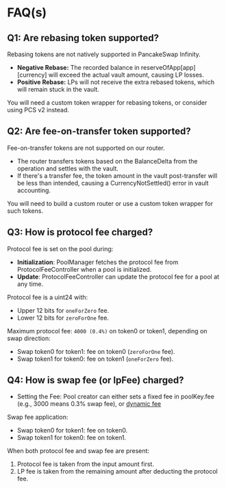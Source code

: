 
# FAQ(s)

## Q1: Are rebasing token supported?

Rebasing tokens are not natively supported in PancakeSwap Infinity.

- **Negative Rebase:** The recorded balance in reserveOfApp[app][currency] will exceed the actual vault amount, causing LP losses.
- **Positive Rebase:** LPs will not receive the extra rebased tokens, which will remain stuck in the vault.

You will need a custom token wrapper for rebasing tokens, or consider using PCS v2 instead.

## Q2: Are fee-on-transfer token supported?

Fee-on-transfer tokens are not supported on our router.

- The router transfers tokens based on the BalanceDelta from the operation and settles with the vault.
- If there's a transfer fee, the token amount in the vault post-transfer will be less than intended, causing a CurrencyNotSettled() error in vault accounting.

You will need to build a custom router or use a custom token wrapper for such tokens.

## Q3: How is protocol fee charged? 

Protocol fee is set on the pool during:

- **Initialization**: PoolManager fetches the protocol fee from ProtocolFeeController when a pool is initialized.
- **Update**: ProtocolFeeController can update the protocol fee for a pool at any time.

Protocol fee is a uint24 with:

- Upper 12 bits for `oneForZero` fee.
- Lower 12 bits for `zeroForOne` fee.

Maximum protocol fee: `4000 (0.4%)` on token0 or token1, depending on swap direction:

- Swap token0 for token1: fee on token0 (`zeroForOne` fee).
- Swap token1 for token0: fee on token1 (`oneForZero` fee).

## Q4: How is swap fee (or lpFee) charged? 

- Setting the Fee: Pool creator can either sets a fixed fee in poolKey.fee (e.g., 3000 means 0.3% swap fee), or [dynamic fee](/contracts/infinity/overview/custom-layer-hook#dynamic-lp-swap-fee)

Swap fee application:

- Swap token0 for token1: fee on token0.
- Swap token1 for token0: fee on token1.

When both protocol fee and swap fee are present:

1. Protocol fee is taken from the input amount first.
2. LP fee is taken from the remaining amount after deducting the protocol fee.

